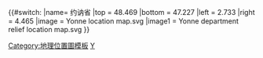 {{#switch:{{{1}}}
|name= 约讷省
|top        = 48.469
|bottom     = 47.227
|left       = 2.733
|right      = 4.465
|image = Yonne location map.svg
|image1   = Yonne department relief location map.svg
}}<noinclude>{{Location map/Info}}
[[Category:地理位置圖模板]]
[[Category:法国各省地理位置图模板|Y]]
</noinclude>
